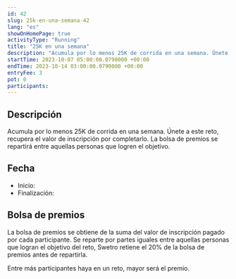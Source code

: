 ```yaml
---
id: 42
slug: 25k-en-una-semana-42
lang: "es"
showOnHomePage: true
activityType: "Running"
title: "25K en una semana"
description: "Acumula por lo menos 25K de corrida en una semana. Únete a este reto, recupera el valor de inscripción por completarlo. La bolsa de premios se repartirá entre aquellas personas que logren el objetivo."
startTime: 2023-10-07 05:00:00.0790000 +00:00
endTime: 2023-10-14 03:00:00.0790000 +00:00
entryFee: 3
pot: 0
participants:
---
```



## Descripción

Acumula por lo menos 25K de corrida en una semana. Únete a este reto, recupera el valor de inscripción por completarlo. La bolsa de premios se repartirá entre aquellas personas que logren el objetivo.

## Fecha

- Inicio: <LocalDate dateUtc={frontmatter.startTime} client:load />
- Finalización: <LocalDate dateUtc={frontmatter.endTime} client:load />

## Bolsa de premios

La bolsa de premios se obtiene de la suma del valor de inscripción pagado por cada participante. Se reparte por partes iguales entre aquellas personas que logran el objetivo del reto, Swetro retiene el 20% de la bolsa de premios antes de repartirla.

Entre más participantes haya en un reto, mayor será el premio.
